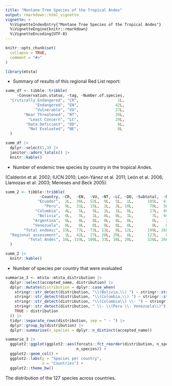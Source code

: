 ```yaml
---
title: "Montane Tree Species of the Tropical Andes"
output: rmarkdown::html_vignette
vignette: >
  %\VignetteIndexEntry{"Montane Tree Species of the Tropical Andes"}
  %\VignetteEngine{knitr::rmarkdown}
  %\VignetteEncoding{UTF-8}
---
```


```r
knitr::opts_chunk$set(
  collapse = TRUE,
  comment = "#>"
)
```

```r
library(mtsta)
```

- Summary of results of this regional Red List report:

```r
summ_df <- tibble::tribble(
     ~Conservation.status, ~tag, ~Number.of.species,
  "Critically Endangered", "CR",                 1L,
             "Endangered", "EN",                42L,
             "Vulnerable", "VU",                27L,
        "Near Threatened", "NT",                20L,
          "Least Concern", "LC",                29L,
         "Data Deficient", "DD",                 8L,
          "Not Evaluated", "NE",                 0L
  )

summ_df |> 
  dplyr::select(1,3) |> 
  janitor::adorn_totals() |> 
  knitr::kable()
```

- Number of endemic tree species by country in the tropical Andes.

(Calderón et al. 2002; IUCN 2010; León-Yánez et al. 2011; León et al. 2006; Llamozas et al. 2003; Meneses and Beck 2005).


```r
summ_2 <- tibble::tribble(
               ~Country, ~CR,  ~EN,  ~VU, ~NT, ~LC, ~DD, ~Subtotal,  ~NE, ~Total,
              "Ecuador",  2L,  36L,  52L,  9L,  5L,  1L,      105L,  61L,   166L,
                 "Peru",  9L,  31L,  15L,  2L,  3L, 10L,       70L,  50L,   120L,
             "Colombia",  4L,   5L,   5L,  2L,  1L,  0L,       17L,  60L,    77L,
              "Bolivia",  0L,   5L,   1L,  0L,  0L,  1L,        7L,  94L,   101L,
            "Argentina",  0L,   0L,   0L,  0L,  0L,  0L,        0L,   3L,     3L,
            "Venezuela",  0L,   0L,   0L,  0L,  0L,  0L,        0L,   0L,     0L,
        "Total endemic", 15L,  77L,  73L, 13L,  9L, 12L,      199L, 268L,   467L,
  "Regional assessment",  1L,  42L,  27L, 20L, 29L,  8L,      127L,   0L,   127L,
          "Total Andes", 16L, 119L, 100L, 33L, 38L, 20L,      326L, 268L,   594L
  )

summ_2 |> 
  knitr::kable()
```


- Number of species per country that were evaluated

```r
summarie_3 <- mtsta::mtsta_distribution |> 
  dplyr::select(accepted_name, distribution) |> 
  dplyr::mutate(distribution = dplyr::case_when(
    stringr::str_detect(distribution, "\\(Bolivia,\\) ") ~ stringr::str_remove(distribution, "\\(Bolivia,\\) "),
    stringr::str_detect(distribution, "\\(Colombia,\\) ") ~ stringr::str_remove(distribution, "\\(Colombia,\\) "),
    stringr::str_detect(distribution, "\\(Colombia\\) \\- ") ~ stringr::str_remove(distribution, "\\(Colombia\\) \\- "),
    stringr::str_detect(distribution, " \\- \\(Peru \\- Venezuela\\)") ~ stringr::str_remove(distribution, " \\- \\(Peru \\- Venezuela\\)"),
    TRUE ~ distribution
  )) |> 
  tidyr::separate_rows(distribution, sep = " - ") |> 
  dplyr::group_by(distribution) |> 
  dplyr::summarise(n_species = dplyr::n_distinct(accepted_name))
```

```r
summarie_3 |> 
  ggplot2::ggplot(ggplot2::aes(forcats::fct_reorder(distribution, n_species, .desc = TRUE),
                               n_species)) +
  ggplot2::geom_col() +
  ggplot2::labs(y = "Species per country",
                x = "Countries") +
  ggplot2::theme_bw()

```

The distribution of the 127 species across countries.
